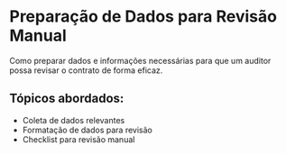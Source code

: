 # Preparação de Dados para Revisão Manual

Como preparar dados e informações necessárias para que um auditor possa revisar o contrato de forma eficaz.

## Tópicos abordados:

- Coleta de dados relevantes
- Formatação de dados para revisão
- Checklist para revisão manual
